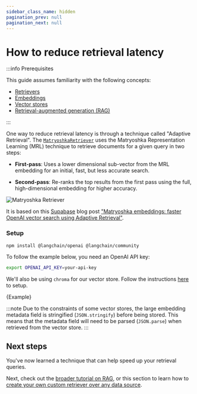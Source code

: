 ```yaml
---
sidebar_class_name: hidden
pagination_prev: null
pagination_next: null
---
```


# How to reduce retrieval latency

:::info Prerequisites

This guide assumes familiarity with the following concepts:

- [Retrievers](/docs/concepts/#retrievers)
- [Embeddings](/docs/concepts/#embedding-models)
- [Vector stores](/docs/concepts/#vectorstores)
- [Retrieval-augmented generation (RAG)](/docs/tutorials/rag)

:::

One way to reduce retrieval latency is through a technique called "Adaptive Retrieval".
The [`MatryoshkaRetriever`](https://v02.api.js.langchain.com/classes/langchain_retrievers_matryoshka_retriever.MatryoshkaRetriever.html) uses the
Matryoshka Representation Learning (MRL) technique to retrieve documents for a given query in two steps:

- **First-pass**: Uses a lower dimensional sub-vector from the MRL embedding for an initial, fast,
  but less accurate search.

- **Second-pass**: Re-ranks the top results from the first pass using the full, high-dimensional
  embedding for higher accuracy.

![Matryoshka Retriever](/img/adaptive_retrieval.png)

It is based on this [Supabase](https://supabase.com/) blog post
["Matryoshka embeddings: faster OpenAI vector search using Adaptive Retrieval"](https://supabase.com/blog/matryoshka-embeddings).

### Setup


<IntegrationInstallTooltip></IntegrationInstallTooltip>

```bash npm2yarn
npm install @langchain/openai @langchain/community
```

To follow the example below, you need an OpenAI API key:

```bash
export OPENAI_API_KEY=your-api-key
```

We'll also be using `chroma` for our vector store. Follow the instructions [here](/docs/integrations/vectorstores/chroma) to setup.


<CodeBlock language="typescript">{Example}</CodeBlock>

:::note
Due to the constraints of some vector stores, the large embedding metadata field is stringified (`JSON.stringify`) before being stored. This means that the metadata field will need to be parsed (`JSON.parse`) when retrieved from the vector store.
:::

## Next steps

You've now learned a technique that can help speed up your retrieval queries.

Next, check out the [broader tutorial on RAG](/docs/tutorials/rag), or this section to learn how to
[create your own custom retriever over any data source](/docs/how_to/custom_retriever/).
